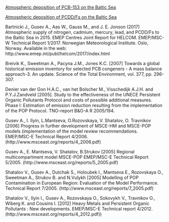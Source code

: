 [Atmospheric deposition of PCB-153 on the Baltic Sea](https://helcom.fi/wp-content/uploads/2020/07/H_BSEFS_PCB153_dep_v2.pdf)

[Atmospheric deposition of PCDD/Fs on the Baltic Sea](https://helcom.fi/wp-content/uploads/2020/07/AIR-Deposition-PCDDF-1990-2015.pdf)

Bartnicki J., Gusev A., Aas W., Gauss M., and J. E. Jonson (2017) Atmospheric supply of nitrogen, cadmium, mercury, lead, and PCDD/Fs to the Baltic Sea in 2015. EMEP Centres Joint Report for HELCOM. EMEP/MSC- W Technical Report 1/2017. Norwegian Meteorological Institute. Oslo, Norway. Available in the web: http://www.emep.int/publ/helcom/2017/index.html

Breivik K., Sweetman A., Pacyna J.M., Jones K.C. [2007] Towards a global historical emission inventory for selected PCB congeners - A mass balance approach-3. An update. Science of the Total Environment, vol. 377, pp. 296-307.

Denier van der Gon H.A.C., van het Bolscher M., Visschedijk A.J.H. and P.Y.J.Zandveld [2005]. Study to the effectiveness of the UNECE Persistent Organic Pollutants Protocol and costs of possible additional measures. Phase I: Estimation of emission reduction resulting from the implementation of the POP Protocol. TNO-report B&O-A R 2005/194.

Gusev A., I. Ilyin, L.Mantseva, O.Rozovskaya, V. Shatalov, O. Travnikov [2006] Progress in further development of MSCE-HM and MSCE-POP models (implementation of the model review recommendations. EMEP/MSC-E Technical Report 4/2006. (http://www.msceast.org/reports/4_2006.pdf)

Gusev A., E. Mantseva, V. Shatalov, B.Strukov [2005] Regional multicompartment model MSCE-POP EMEP/MSC-E Technical Report 5/2005. (http://www.msceast.org/reports/5_2005.pdf)

Shatalov V., Gusev A., Dutchak S., Holoubek I., Mantseva E., Rozovskaya O., Sweetman A., Strukov B. and N.Vulykh [2005] Modelling of POP Contamination in European Region: Evaluation of the Model Performance. Technical Report 7/2005. (http://www.msceast.org/reports/7_2005.pdf)

Shatalov V., Ilyin I., Gusev A., Rozovskaya O., Sokovykh V., Travnikov O., Wiberg K. and Cousins I. [2012] Heavy Metals and Persistent Organic Pollutants : New developments. EMEP/MSC-E Technical report 4/2012. (http://www.msceast.org/reports/4_2012.pdf))